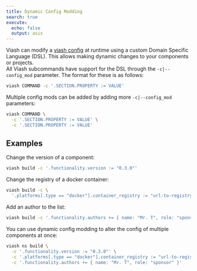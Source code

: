```yaml
---
title: Dynamic Config Modding
search: true
execute:
  echo: false
  output: asis
---
```


Viash can modify a [viash config](/reference/config/index.html) at runtime using a custom Domain Specific Language (DSL). This allows making dynamic changes to your components or projects.  
All Viash subcommands have support for the DSL through the `-c|--config_mod` parameter. The format for these is as follows:

```bash
viash COMMAND -c '.SECTION.PROPERTY := VALUE'
```

Multiple config mods can be added by adding more `-c|--config_mod` parameters:

```bash
viash COMMAND \
  -c '.SECTION.PROPERTY := VALUE' \
  -c '.SECTION.PROPERTY := VALUE'
```

## Examples

Change the version of a component:

```bash
viash build -c '.functionality.version := "0.3.0"'
```

Change the registry of a docker container:

```bash
viash build -c \
  '.platforms[.type == "docker"].container_registry := "url-to-registry"'
```

Add an author to the list:

```bash
viash build -c '.functionality.authors += { name: "Mr. T", role: "sponsor" }'
```

You can use dynamic config modding to alter the config of multiple components at once:

```bash
viash ns build \
  -c '.functionality.version := "0.3.0"' \
  -c '.platforms[.type == "docker"].container_registry := "url-to-registry"' \
  -c '.functionality.authors += { name: "Mr. T", role: "sponsor" }'
```